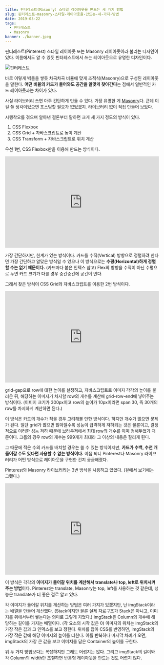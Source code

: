 ```yaml
---
title: 핀터레스트(Masonry) 스타일 레이아웃을 만드는 세 가지 방법
slug: 핀터레스트-masonry-스타일-레이아웃을-만드는-세-가지-방법
date: 2019-03-22
tags:
  - 핀터레스트
  - Masonry
banner: ./banner.jpeg
---
```


핀터레스트(Pinterest) 스타일 레이아웃 또는 Masonry 레이아웃이라 불리는 디자인이 있다. 이름에서도 알 수 있듯 핀터레스트에서 쓰는 레이아웃으로 유명한 디자인이다.

![핀터레스트](./banner.jpeg)

바로 이렇게 벽돌을 쌓듯 차곡차곡 비율에 맞게 조적식(Masonry)으로 구성된 레이아웃을 말한다. **어떤 비율의 카드가 들어와도 공간을 알맞게 찾아간다**는 점에서 일반적인 카드 레이아웃과는 차이가 있다.

사실 라이브러리 쓰면 아주 간단하게 만들 수 있다. 가장 유명한 게 [Masonry](https://masonry.desandro.com/)다. 근데 이걸 쓸 생각이었으면 포스팅할 필요가 없었겠지. 라이브러리 없이 직접 만들어 보았다.

시행착오를 겪으며 알아낸 결론부터 말하면 크게 세 가지 정도의 방식이 있다.

1. CSS Flexbox
2. CSS Grid + 자바스크립트로 높이 계산
3. CSS Transform + 자바스크립트로 위치 계산

우선 1번, CSS Flexbox만을 이용해 만드는 방식이다.

<iframe
  height="300"
  style="width: 100%;"
  scrolling="no"
  title="Masonry-Flexbox"
  src="https://codepen.io/woojenoh/embed/moQYvR?default-tab=html%2Cresult"
  frameborder="no"
  loading="lazy"
  allowtransparency="true"
  allowfullscreen="true"
>
  See the Pen{" "}
  <a href="https://codepen.io/woojenoh/pen/moQYvR">Masonry-Flexbox</a> by WOOJE
  (<a href="https://codepen.io/woojenoh">@woojenoh</a>) on{" "}
  <a href="https://codepen.io">CodePen</a>.
</iframe>

가장 간단하지만, 한계가 있는 방식이다. 카드를 수직(Vertical) 방향으로 정렬하려 한다면 가장 간단하고 알맞은 방식일 수 있으나 이 방식으로는 **수평(Horizontal)하게 정렬할 수는 없기 때문이다.** (카드마다 붙은 인덱스 참고) Flex의 방향을 수직이 아닌 수평으로 두면 카드 크기가 다를 경우 중간중간에 공간이 빈다.

그래서 찾은 방식이 CSS Grid와 자바스크립트를 이용한 2번 방식이다.

<iframe
  height="300"
  style="width: 100%;"
  scrolling="no"
  title="Masonry-Grid&amp;JS"
  src="https://codepen.io/woojenoh/embed/ywQmvg?default-tab=html%2Cresult"
  frameborder="no"
  loading="lazy"
  allowtransparency="true"
  allowfullscreen="true"
>
  See the Pen{" "}
  <a href="https://codepen.io/woojenoh/pen/ywQmvg">Masonry-Grid&amp;JS</a> by
  WOOJE (<a href="https://codepen.io/woojenoh">@woojenoh</a>) on{" "}
  <a href="https://codepen.io">CodePen</a>.
</iframe>

grid-gap으로 row에 대한 높이를 설정하고, 자바스크립트로 이미지 각각의 높이를 불러온 뒤, 해당하는 이미지가 차지할 row의 개수를 계산해 grid-row-end에 넣어주는 방식이다. (이미지 크기가 300px이고 row의 높이가 10px이라면 span 30, 즉 30개의 row를 차지하게 계산하면 된다.)

이 방식은 카드의 개수가 적을 경우 고려해볼 만한 방식이다. 하지만 개수가 많으면 문제가 된다. 일단 grid가 많으면 많아질수록 성능이 급격하게 저하되는 것은 물론이고, 결정적으로 이러한 성능 저하 때문에 브라우저에서 최대 row의 개수를 이미 정해두었기 때문이다. 크롬의 경우 row의 개수는 999개가 최대라 그 이상의 내용은 잘리게 된다.

그 때문에 적은 수의 카드를 배치할 경우는 쓸 수 있는 방식이지만, **카드가 수백, 수천 개 들어갈 수도 있다면 사용할 수 없는 방식이다.** 이쯤 되니 Pinterest나 Masonry 라이브러리가 어떤 방식으로 레이아웃을 구현한 건지 궁금해졌다.

Pinterest와 Masonry 라이브러리는 3번 방식을 사용하고 있었다. (겉에서 보기에는 그랬다.)

<iframe
  height="300"
  style="width: 100%;"
  scrolling="no"
  title="Masonry"
  src="https://codepen.io/woojenoh/embed/MxZgBP?default-tab=html%2Cresult"
  frameborder="no"
  loading="lazy"
  allowtransparency="true"
  allowfullscreen="true"
>
  See the Pen <a href="https://codepen.io/woojenoh/pen/MxZgBP">Masonry</a> by
  WOOJE (<a href="https://codepen.io/woojenoh">@woojenoh</a>) on{" "}
  <a href="https://codepen.io">CodePen</a>.
</iframe>

이 방식은 각각의 **이미지가 들어갈 위치를 계산해서 translate나 top, left로 위치시켜주는 방법**이다. Pinterest는 translate, Masonry는 top, left를 사용하는 것 같은데, 성능은 translate가 더 좋은 걸로 알고 있다.

각 이미지가 들어갈 위치를 계산하는 방법은 여러 가지가 있겠지만, 난 imgStack이라는 배열을 만들어 계산했다. (Stack이지만 물론 실제 자료구조가 Stack은 아니고, 이미지를 위에서부터 쌓는다는 의미로 그렇게 지었다.) imgStack은 Column의 개수에 해당하는 길이를 가지는 배열이다. (각 요소의 시작 값은 0) 이미지의 위치는 imgStack의 가장 작은 값과 그 인덱스를 보고 정한다. 위치를 잡아 CSS를 반영하면, imgStack의 가장 작은 값에 해당 이미지의 높이를 더한다. 이를 반복하다 마지막 차례가 오면, imgStack의 가장 큰 값을 보고 이미지를 담은 Container의 높이를 구한다.

위 두 가지 방법보다는 복잡하지만 그래도 어렵지는 않다. 그리고 imgStack의 길이와 각 Column의 width만 조절하면 반응형 레이아웃을 만드는 것도 어렵지 않다.
